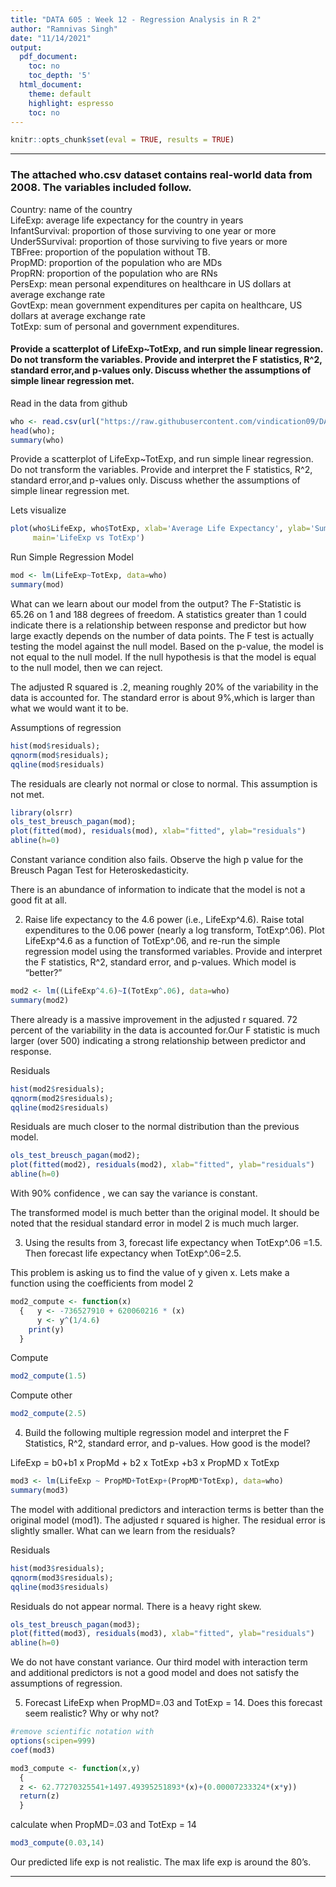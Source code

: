 ---
title: "DATA 605 : Week 12 - Regression Analysis in R 2"
author: "Ramnivas Singh"
date: "11/14/2021"
output:
  pdf_document:
    toc: no
    toc_depth: '5'
  html_document:
    theme: default
    highlight: espresso
    toc: no
---

```{r setup, include=FALSE}
knitr::opts_chunk$set(eval = TRUE, results = TRUE)
```
--------------------------------------------------------------------------------
### The attached who.csv dataset contains real-world data from 2008. The variables included follow.
Country: name of the country\
LifeExp: average life expectancy for the country in years\
InfantSurvival: proportion of those surviving to one year or more\
Under5Survival: proportion of those surviving to five years or more\
TBFree: proportion of the population without TB.\
PropMD: proportion of the population who are MDs\
PropRN: proportion of the population who are RNs\
PersExp: mean personal expenditures on healthcare in US dollars at average exchange rate\
GovtExp: mean government expenditures per capita on healthcare, US dollars at average exchange rate\
TotExp: sum of personal and government expenditures.



#### Provide a scatterplot of LifeExp~TotExp, and run simple linear regression. Do not transform the variables. Provide and interpret the F statistics, R^2, standard error,and p-values only. Discuss whether the assumptions of simple linear regression met. 


Read in the data from github 
```{r}
who <- read.csv(url("https://raw.githubusercontent.com/vindication09/DATA-605/master/who.csv"), header =TRUE)
head(who);
summary(who)
```

Provide a scatterplot of LifeExp~TotExp, and run simple linear regression. Do not transform the variables. Provide and interpret the F statistics, R^2, standard error,and p-values only. Discuss whether the assumptions of simple linear regression met.

Lets visualize 
```{r}
plot(who$LifeExp, who$TotExp, xlab='Average Life Expectancy', ylab='Sum of Government Expenditures', 
     main='LifeExp vs TotExp')
```

Run Simple Regression Model 
```{r}
mod <- lm(LifeExp~TotExp, data=who)
summary(mod)
```

What can we learn about our model from the output? 
The F-Statistic is 65.26 on 1 and 188 degrees of freedom. A statistics greater than 1 could indicate there is a relationship between response and predictor but how large exactly depends on the number of data points.  The F test is actually testing the model against the null model. Based on the p-value, the model is not equal to the null model. If the null hypothesis is that the model is equal to the null model, then we can reject. 

The adjusted R squared is .2, meaning roughly 20% of the variability in the data is accounted for. The standard error is about 9%,which is larger than what we would want it to be. 

Assumptions of regression
```{r}
hist(mod$residuals);
qqnorm(mod$residuals);
qqline(mod$residuals)
```

The residuals are clearly not normal or close to normal. This assumption is not met. 

```{r}
library(olsrr)
ols_test_breusch_pagan(mod);
plot(fitted(mod), residuals(mod), xlab="fitted", ylab="residuals")
abline(h=0)
```

Constant variance condition also fails. Observe the high p value for the Breusch Pagan Test for Heteroskedasticity.

There is an abundance of information to indicate that the model is not a good fit at all. 

2) Raise life expectancy to the 4.6 power (i.e., LifeExp^4.6). Raise total expenditures to the 0.06 power (nearly a log transform, TotExp^.06). Plot LifeExp^4.6 as a function of TotExp^.06, and re-run the simple regression model using the transformed variables. Provide and interpret the F statistics, R^2, standard error, and p-values. Which model is "better?"

```{r}
mod2 <- lm((LifeExp^4.6)~I(TotExp^.06), data=who)
summary(mod2)
```

There already is a massive improvement in the adjusted r squared. 72 percent of the variability in the data is accounted for.Our F statistic is much larger (over 500) indicating a strong relationship between predictor and response. 

Residuals 
```{r}
hist(mod2$residuals);
qqnorm(mod2$residuals);
qqline(mod2$residuals)
```

Residuals are much closer to the normal distribution than the previous model. 

```{r}
ols_test_breusch_pagan(mod2);
plot(fitted(mod2), residuals(mod2), xlab="fitted", ylab="residuals")
abline(h=0)
```

With 90% confidence , we can say the variance is constant. 

The transformed model is much better than the original model. It should be noted that the residual standard error in model 2 is much much larger. 

3) Using the results from 3, forecast life expectancy when TotExp^.06 =1.5. Then forecast life expectancy when TotExp^.06=2.5. 

This problem is asking us to find the value of y given x. Lets make a function using the coefficients from model 2
```{r}
mod2_compute <- function(x)
  {   y <- -736527910 + 620060216 * (x)
      y <- y^(1/4.6)
    print(y)
  }
```

Compute 
```{r}
mod2_compute(1.5)
```

Compute other 
```{r}
mod2_compute(2.5)
```


4. Build the following multiple regression model and interpret the F Statistics, R^2, standard error, and p-values. How good is the model?

LifeExp = b0+b1 x PropMd + b2 x TotExp +b3 x PropMD x TotExp
```{r}
mod3 <- lm(LifeExp ~ PropMD+TotExp+(PropMD*TotExp), data=who)
summary(mod3)
```

The model with additional predictors and interaction terms is better than the original model (mod1). The adjusted r squared is higher. The residual error is slightly smaller. What can we learn from the residuals? 

Residuals
```{r}
hist(mod3$residuals);
qqnorm(mod3$residuals);
qqline(mod3$residuals)
```


Residuals do not appear normal. There is a heavy right skew. 

```{r}
ols_test_breusch_pagan(mod3);
plot(fitted(mod3), residuals(mod3), xlab="fitted", ylab="residuals")
abline(h=0)
```

We do not have constant variance. Our third model with interaction term and additional predictors is not a good model and does not satisfy the assumptions of regression. 

5. Forecast LifeExp when PropMD=.03 and TotExp = 14. Does this forecast seem realistic? Why or why not?
```{r}
#remove scientific notation with 
options(scipen=999)
coef(mod3)
```


```{r}
mod3_compute <- function(x,y) 
  {
  z <- 62.77270325541+1497.49395251893*(x)+(0.00007233324*(x*y))
  return(z)
  }
```

calculate when PropMD=.03 and TotExp = 14
```{r}
mod3_compute(0.03,14)
```

Our predicted life exp is not realistic. The max life exp is around the 80's. 


***

